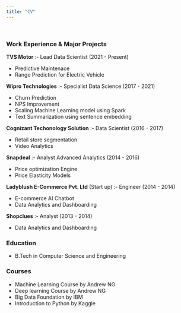 ```yaml
---
title: "CV"
---
```


&nbsp;<br>

### Work Experience & Major Projects  
    

**TVS Motor** :- Lead Data Scientist (2021 - Present) 

* Predictive Maintenace
* Range Prediction for Electric Vehicle

**Wipro Technologies** :-   Specialist Data Science (2017 - 2021)

* Churn Prediction
* NPS Improvement
* Scaling Machine Learning model using Spark
* Text Summarization using sentence embedding


**Cognizant Techonology Solution** :-  Data Scientist (2016 - 2017)  

* Retail store segmentation
* Video Analytics

**Snapdeal** :- Analyst Advanced Analytics (2014 - 2016)  

* Price optimization Engine   
* Price Elasticity Models  


**Ladyblush E-Commerce Pvt. Ltd** (Start up) :-  Engineer (2014 - 2014)

* E-commerce AI Chatbot
* Data Analytics and Dashboarding

**Shopclues** :-  Analyst (2013 - 2014)

* Data Analytics and Dashboarding


### Education 

* B.Tech in Computer Science and Engineering

### Courses
* Machine Learning Course by Andrew NG
* Deep learning Course by Andrew NG
* Big Data Foundation by IBM
* Introduction to Python by Kaggle




